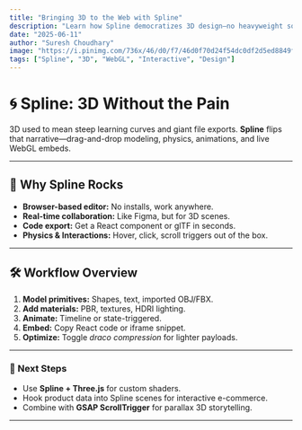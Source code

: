 ```yaml
---
title: "Bringing 3D to the Web with Spline"
description: "Learn how Spline democratizes 3D design—no heavyweight software, live exports to WebGL, and instant interactivity."
date: "2025-06-11"
author: "Suresh Choudhary"
image: "https://i.pinimg.com/736x/46/d0/f7/46d0f70d24f54dc0df2d5ed8849f3a0a.jpg"
tags: ["Spline", "3D", "WebGL", "Interactive", "Design"]
---
```



# 🌀 Spline: 3D Without the Pain

3D used to mean steep learning curves and giant file exports. **Spline** flips that narrative—drag-and-drop modeling, physics, animations, and live WebGL embeds.

---

## 🌟 Why Spline Rocks

- **Browser-based editor:** No installs, work anywhere.
- **Real-time collaboration:** Like Figma, but for 3D scenes.
- **Code export:** Get a React component or glTF in seconds.
- **Physics & Interactions:** Hover, click, scroll triggers out of the box.

---

## 🛠 Workflow Overview

1. **Model primitives:** Shapes, text, imported OBJ/FBX.
2. **Add materials:** PBR, textures, HDRI lighting.
3. **Animate:** Timeline or state-triggered.
4. **Embed:** Copy React code or iframe snippet.
5. **Optimize:** Toggle _draco compression_ for lighter payloads.

---

### 🔮 Next Steps

- Use **Spline + Three.js** for custom shaders.
- Hook product data into Spline scenes for interactive e-commerce.
- Combine with **GSAP ScrollTrigger** for parallax 3D storytelling.

---
